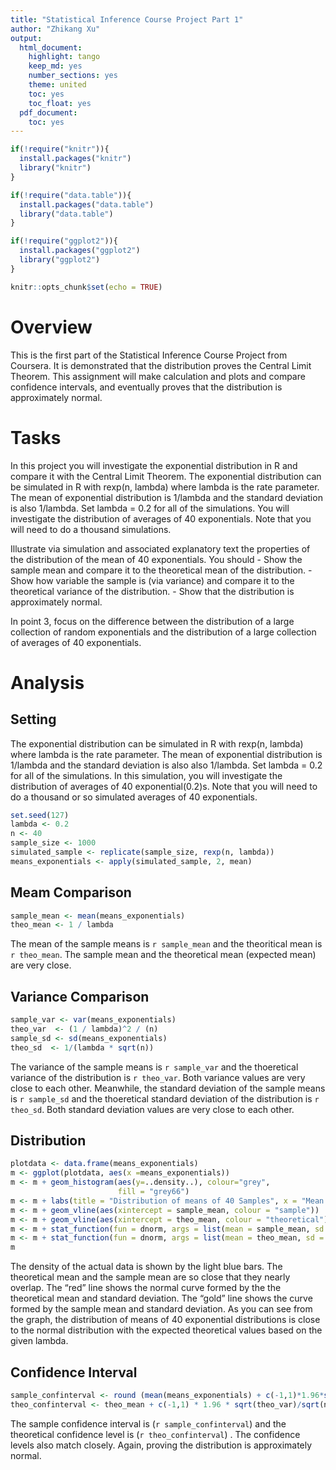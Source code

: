 ```yaml
---
title: "Statistical Inference Course Project Part 1"
author: "Zhikang Xu"
output:
  html_document:
    highlight: tango
    keep_md: yes
    number_sections: yes
    theme: united
    toc: yes
    toc_float: yes
  pdf_document:
    toc: yes
---
```


```r
if(!require("knitr")){
  install.packages("knitr")
  library("knitr")
}

if(!require("data.table")){
  install.packages("data.table")
  library("data.table")
}

if(!require("ggplot2")){
  install.packages("ggplot2")
  library("ggplot2")
}

knitr::opts_chunk$set(echo = TRUE)
```

# Overview

This is the first part of the Statistical Inference Course Project from Coursera. It is demonstrated that the distribution proves the Central Limit Theorem. This assignment will make calculation and plots and compare confidence intervals, and eventually proves that the distribution is approximately normal.

# Tasks

In this project you will investigate the exponential distribution in R and compare it with the Central Limit Theorem. The exponential distribution can be simulated in R with rexp(n, lambda) where lambda is the rate parameter. The mean of exponential distribution is 1/lambda and the standard deviation is also 1/lambda. Set lambda = 0.2 for all of the simulations. You will investigate the distribution of averages of 40 exponentials. Note that you will need to do a thousand simulations.

Illustrate via simulation and associated explanatory text the properties of the distribution of the mean of 40 exponentials. You should
- Show the sample mean and compare it to the theoretical mean of the distribution.
- Show how variable the sample is (via variance) and compare it to the theoretical variance of the distribution.
- Show that the distribution is approximately normal.

In point 3, focus on the difference between the distribution of a large collection of random exponentials and the distribution of a large collection of averages of 40 exponentials.


# Analysis

## Setting

The exponential distribution can be simulated in R with rexp(n, lambda) where lambda is the rate parameter. The mean of exponential distribution is 1/lambda and the standard deviation is also also 1/lambda. Set lambda = 0.2 for all of the simulations. In this simulation, you will investigate the distribution of averages of 40 exponential(0.2)s. Note that you will need to do a thousand or so simulated averages of 40 exponentials.

``` r
set.seed(127)
lambda <- 0.2
n <- 40
sample_size <- 1000
simulated_sample <- replicate(sample_size, rexp(n, lambda))
means_exponentials <- apply(simulated_sample, 2, mean)

```
## Meam Comparison

```r
sample_mean <- mean(means_exponentials)
theo_mean <- 1 / lambda
```

The mean of the sample means is `r sample_mean` and the theoritical mean is `r theo_mean`. The sample mean and the theoretical mean (expected mean) are very close.

## Variance Comparison
```r
sample_var <- var(means_exponentials)
theo_var  <- (1 / lambda)^2 / (n) 
sample_sd <- sd(means_exponentials)
theo_sd  <- 1/(lambda * sqrt(n))
```

The variance of the sample means is `r sample_var` and the thoeretical variance of the distribution is `r theo_var`. Both variance values are very close to each other. Meanwhile, the standard deviation of the sample means is `r sample_sd` and the thoeretical standard deviation of the distribution is `r theo_sd`. Both standard deviation values are very close to each other.

## Distribution

```r

plotdata <- data.frame(means_exponentials)
m <- ggplot(plotdata, aes(x =means_exponentials))
m <- m + geom_histogram(aes(y=..density..), colour="grey",
                        fill = "grey66")
m <- m + labs(title = "Distribution of means of 40 Samples", x = "Mean of 40 Samples", y = "Density")
m <- m + geom_vline(aes(xintercept = sample_mean, colour = "sample"))
m <- m + geom_vline(aes(xintercept = theo_mean, colour = "theoretical"))
m <- m + stat_function(fun = dnorm, args = list(mean = sample_mean, sd = sample_sd), color = "gold1", size = 1.0)
m <- m + stat_function(fun = dnorm, args = list(mean = theo_mean, sd = theo_sd), colour = "red", size = 1.0)
m

```

The density of the actual data is shown by the light blue bars. The theoretical mean and the sample mean are so close that they nearly overlap. The “red” line shows the normal curve formed by the the theoretical mean and standard deviation. The “gold” line shows the curve formed by the sample mean and standard deviation. As you can see from the graph, the distribution of means of 40 exponential distributions is close to the normal distribution with the expected theoretical values based on the given lambda.

## Confidence Interval

```r
sample_confinterval <- round (mean(means_exponentials) + c(-1,1)*1.96*sd(means_exponentials)/sqrt(n),3)
theo_confinterval <- theo_mean + c(-1,1) * 1.96 * sqrt(theo_var)/sqrt(n)

```
The sample confidence interval is (`r sample_confinterval`) and the theoretical confidence level is (`r theo_confinterval`) . The confidence levels also match closely. Again, proving the distribution is approximately normal.
